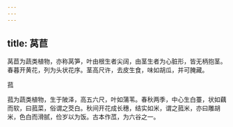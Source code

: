 ```yaml
---
---
---
```

title: 莴苣
---



莴苣为蔬类植物，亦称莴笋，叶由根生者尖阔，由茎生者为心脏形，皆无柄抱茎。春暮开黄花，列为头状花序。茎高尺许，去皮生食，味如胡瓜，并可腌藏。

菰

菰为蔬类植物，生于陂泽，高五六尺，叶如蒲苇。春秋两季，中心生白薹，状如藕而软，曰菰菜，俗谓之茭白。秋间开花成长穗，结实如米，谓之菰米，亦曰雕胡米，色白而滑腻，俭岁以为饭。古本作苽，为六谷之一。